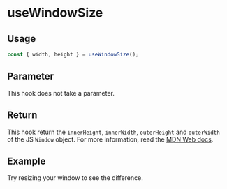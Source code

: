 
<Meta title="Hooks/useWindowSize" />

# useWindowSize

## Usage

```typescript
const { width, height } = useWindowSize();
```

## Parameter

This hook does not take a parameter.

## Return

This hook return the `innerHeight`, `innerWidth`, `outerHeight` and `outerWidth` of
the JS `Window` object. For more information, read the [MDN Web docs](https://developer.mozilla.org/en-US/docs/Web/API/Window).

## Example

<Canvas>
  <Story story={useWindowSizeDemo} />
</Canvas>

Try resizing your window to see the difference.